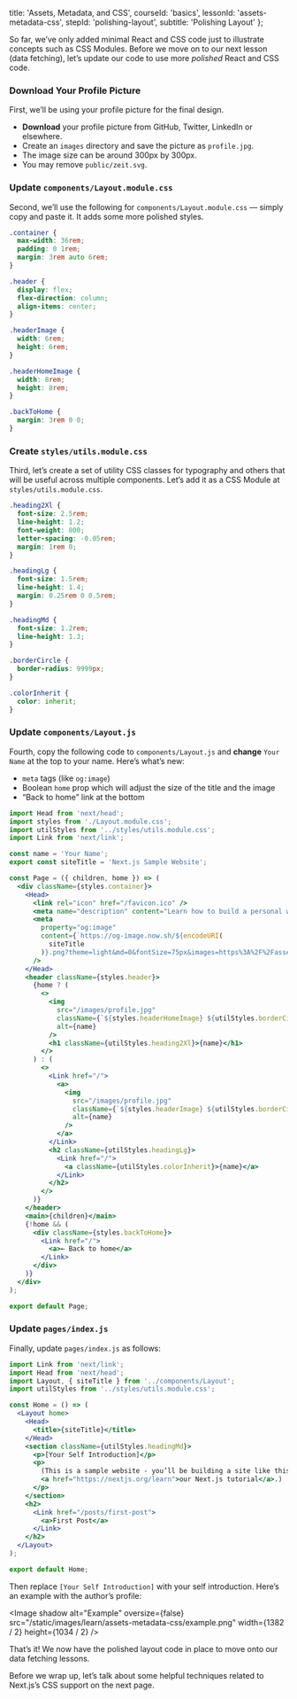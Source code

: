 
  title: 'Assets, Metadata, and CSS',
  courseId: 'basics',
  lessonId: 'assets-metadata-css',
  stepId: 'polishing-layout',
  subtitle: 'Polishing Layout'
};

So far, we’ve only added minimal React and CSS code just to illustrate concepts such as CSS Modules. Before we move on to our next lesson (data fetching), let’s update our code to use more _polished_ React and CSS code.

### Download Your Profile Picture

First, we’ll be using your profile picture for the final design.

- **Download** your profile picture from GitHub, Twitter, LinkedIn or elsewhere.
- Create an `images` directory and save the picture as `profile.jpg`.
- The image size can be around 300px by 300px.
- You may remove `public/zeit.svg`.

### Update `components/Layout.module.css`

Second, we’ll use the following for `components/Layout.module.css` — simply copy and paste it. It adds some more polished styles.

```css
.container {
  max-width: 36rem;
  padding: 0 1rem;
  margin: 3rem auto 6rem;
}

.header {
  display: flex;
  flex-direction: column;
  align-items: center;
}

.headerImage {
  width: 6rem;
  height: 6rem;
}

.headerHomeImage {
  width: 8rem;
  height: 8rem;
}

.backToHome {
  margin: 3rem 0 0;
}
```

### Create `styles/utils.module.css`

Third, let’s create a set of utility CSS classes for typography and others that will be useful across multiple components. Let’s add it as a CSS Module at `styles/utils.module.css`.

```css
.heading2Xl {
  font-size: 2.5rem;
  line-height: 1.2;
  font-weight: 800;
  letter-spacing: -0.05rem;
  margin: 1rem 0;
}

.headingLg {
  font-size: 1.5rem;
  line-height: 1.4;
  margin: 0.25rem 0 0.5rem;
}

.headingMd {
  font-size: 1.2rem;
  line-height: 1.3;
}

.borderCircle {
  border-radius: 9999px;
}

.colorInherit {
  color: inherit;
}
```

### Update `components/Layout.js`

Fourth, copy the following code to `components/Layout.js` and **change** `Your Name` at the top to your name. Here’s what’s new:

- `meta` tags (like `og:image`)
- Boolean `home` prop which will adjust the size of the title and the image
- “Back to home” link at the bottom

```jsx
import Head from 'next/head';
import styles from './Layout.module.css';
import utilStyles from '../styles/utils.module.css';
import Link from 'next/link';

const name = 'Your Name';
export const siteTitle = 'Next.js Sample Website';

const Page = ({ children, home }) => (
  <div className={styles.container}>
    <Head>
      <link rel="icon" href="/favicon.ico" />
      <meta name="description" content="Learn how to build a personal website using Next.js" />
      <meta
        property="og:image"
        content={`https://og-image.now.sh/${encodeURI(
          siteTitle
        )}.png?theme=light&md=0&fontSize=75px&images=https%3A%2F%2Fassets.zeit.co%2Fimage%2Fupload%2Ffront%2Fassets%2Fdesign%2Fnextjs-black-logo.svg`}
      />
    </Head>
    <header className={styles.header}>
      {home ? (
        <>
          <img
            src="/images/profile.jpg"
            className={`${styles.headerHomeImage} ${utilStyles.borderCircle}`}
            alt={name}
          />
          <h1 className={utilStyles.heading2Xl}>{name}</h1>
        </>
      ) : (
        <>
          <Link href="/">
            <a>
              <img
                src="/images/profile.jpg"
                className={`${styles.headerImage} ${utilStyles.borderCircle}`}
                alt={name}
              />
            </a>
          </Link>
          <h2 className={utilStyles.headingLg}>
            <Link href="/">
              <a className={utilStyles.colorInherit}>{name}</a>
            </Link>
          </h2>
        </>
      )}
    </header>
    <main>{children}</main>
    {!home && (
      <div className={styles.backToHome}>
        <Link href="/">
          <a>← Back to home</a>
        </Link>
      </div>
    )}
  </div>
);

export default Page;
```

### Update `pages/index.js`

Finally, update `pages/index.js` as follows:

```jsx
import Link from 'next/link';
import Head from 'next/head';
import Layout, { siteTitle } from '../components/Layout';
import utilStyles from '../styles/utils.module.css';

const Home = () => (
  <Layout home>
    <Head>
      <title>{siteTitle}</title>
    </Head>
    <section className={utilStyles.headingMd}>
      <p>[Your Self Introduction]</p>
      <p>
        (This is a sample website - you’ll be building a site like this on{' '}
        <a href="https://nextjs.org/learn">our Next.js tutorial</a>.)
      </p>
    </section>
    <h2>
      <Link href="/posts/first-post">
        <a>First Post</a>
      </Link>
    </h2>
  </Layout>
);

export default Home;
```

Then replace `[Your Self Introduction]` with your self introduction. Here’s an example with the author’s profile:

<Image
  shadow
  alt="Example"
  oversize={false}
  src="/static/images/learn/assets-metadata-css/example.png"
  width={1382 / 2}
  height={1034 / 2}
/>

That’s it! We now have the polished layout code in place to move onto our data fetching lessons.

Before we wrap up, let’s talk about some helpful techniques related to Next.js’s CSS support on the next page.

